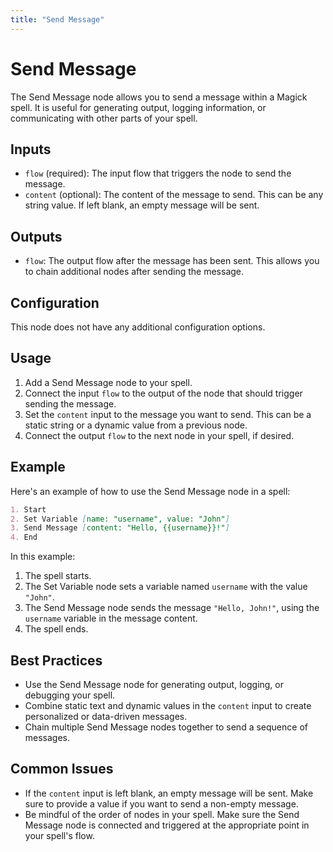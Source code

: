 ```yaml
---
title: "Send Message"
---
```


# Send Message

The Send Message node allows you to send a message within a Magick spell. It is useful for generating output, logging information, or communicating with other parts of your spell.

## Inputs

- `flow` (required): The input flow that triggers the node to send the message.
- `content` (optional): The content of the message to send. This can be any string value. If left blank, an empty message will be sent.

## Outputs

- `flow`: The output flow after the message has been sent. This allows you to chain additional nodes after sending the message.

## Configuration

This node does not have any additional configuration options.

## Usage

1. Add a Send Message node to your spell.
2. Connect the input `flow` to the output of the node that should trigger sending the message.
3. Set the `content` input to the message you want to send. This can be a static string or a dynamic value from a previous node.
4. Connect the output `flow` to the next node in your spell, if desired.

## Example

Here's an example of how to use the Send Message node in a spell:

```markdown
1. Start
2. Set Variable [name: "username", value: "John"]
3. Send Message [content: "Hello, {{username}}!"]
4. End
```

In this example:
1. The spell starts.
2. The Set Variable node sets a variable named `username` with the value `"John"`.
3. The Send Message node sends the message `"Hello, John!"`, using the `username` variable in the message content.
4. The spell ends.

## Best Practices

- Use the Send Message node for generating output, logging, or debugging your spell.
- Combine static text and dynamic values in the `content` input to create personalized or data-driven messages.
- Chain multiple Send Message nodes together to send a sequence of messages.

## Common Issues

- If the `content` input is left blank, an empty message will be sent. Make sure to provide a value if you want to send a non-empty message.
- Be mindful of the order of nodes in your spell. Make sure the Send Message node is connected and triggered at the appropriate point in your spell's flow.